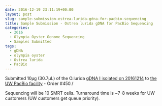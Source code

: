```yaml
---
date: 2016-12-19 23:11:19+00:00
layout: post
slug: sample-submission-ostrea-lurida-gdna-for-pacbio-sequencing
title: Sample Submission - Ostrea lurida gDNA for PacBio Sequencing
categories:
  - 2016
  - Olympia Oyster Genome Sequencing
  - Samples Submitted
tags:
  - gDNA
  - olympia oyster
  - Ostrea lurida
  - PacBio
---
```


Submitted 10μg (30.7μL) of the O.lurida [gDNA I isolated on 20161214](https://robertslab.github.io/sams-notebook/posts/2016-12-15-dna-isolation-ostrea-lurida-dna-for-pacbio-sequencing/) to [the UW PacBio facility](https://pacbio.gs.washington.edu/) - Order #450./

Sequencing will be 10 SMRT cells. Turnaround time is ~7-8 weeks for UW customers (UW customers get queue priority).
